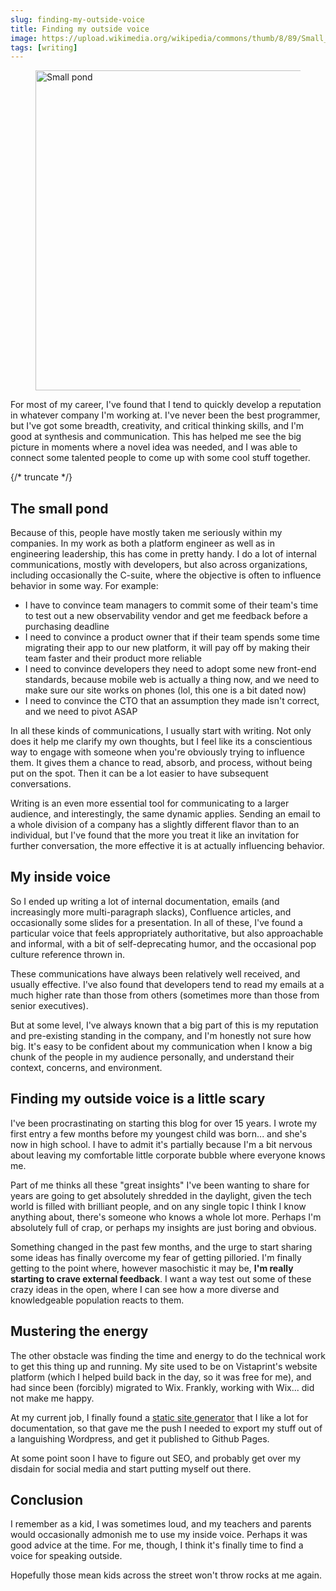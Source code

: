 ```yaml
---
slug: finding-my-outside-voice
title: Finding my outside voice
image: https://upload.wikimedia.org/wikipedia/commons/thumb/8/89/Small_pond.jpg/512px-Small_pond.jpg
tags: [writing]
---
```


<figure style={{width: 250, float: 'right', marginLeft: '20px', marginTop: '0'}} >
<a title="Shanmugamp7, CC BY-SA 3.0 &lt;https://creativecommons.org/licenses/by-sa/3.0&gt;, via Wikimedia Commons" href="https://commons.wikimedia.org/wiki/File:Small_pond.jpg"><img width="512" alt="Small pond" src="https://upload.wikimedia.org/wikipedia/commons/thumb/8/89/Small_pond.jpg/512px-Small_pond.jpg" /></a>
</figure>

For most of my career, I've found that I tend to quickly develop a reputation in whatever company I'm working at. I've never been the best programmer, but I've got some breadth, creativity, and critical thinking skills, and I'm good at synthesis and communication. This has helped me see the big picture in moments where a novel idea was needed, and I was able to connect some talented people to come up with some cool stuff together.

{/* truncate */}

## The small pond

Because of this, people have mostly taken me seriously within my companies. In my work as both a platform engineer as well as in engineering leadership, this has come in pretty handy. I do a lot of internal communications, mostly with developers, but also across organizations, including occasionally the C-suite, where the objective is often to influence behavior in some way. For example:

* I have to convince team managers to commit some of their team's time to test out a new observability vendor and get me feedback before a purchasing deadline
* I need to convince a product owner that if their team spends some time migrating their app to our new platform, it will pay off by making their team faster and their product more reliable
* I need to convince developers they need to adopt some new front-end standards, because mobile web is actually a thing now, and we need to make sure our site works on phones (lol, this one is a bit dated now)
* I need to convince the CTO that an assumption they made isn't correct, and we need to pivot ASAP

In all these kinds of communications, I usually start with writing. Not only does it help me clarify my own thoughts, but I feel like its a conscientious way to engage with someone when you're obviously trying to influence them. It gives them a chance to read, absorb, and process, without being put on the spot. Then it can be a lot easier to have subsequent conversations. 

Writing is an even more essential tool for communicating to a larger audience, and interestingly, the same dynamic applies. Sending an email to a whole division of a company has a slightly different flavor than to an individual, but I've found that the more you treat it like an invitation for further conversation, the more effective it is at actually influencing behavior.

## My inside voice

So I ended up writing a lot of internal documentation, emails (and increasingly more multi-paragraph slacks), Confluence articles, and occasionally some slides for a presentation. In all of these, I've found a particular voice that feels appropriately authoritative, but also approachable and informal, with a bit of self-deprecating humor, and the occasional pop culture reference thrown in.

These communications have always been relatively well received, and usually effective. I've also found that developers tend to read my emails at a much higher rate than those from others (sometimes more than those from senior executives). 

But at some level, I've always known that a big part of this is my reputation and pre-existing standing in the company, and I'm honestly not sure how big. It's easy to be confident about my communication when I know a big chunk of the people in my audience personally, and understand their context, concerns, and environment.

## Finding my outside voice is a little scary

I've been procrastinating on starting this blog for over 15 years. I wrote my first entry a few months before my youngest child was born... and she's now in high school. I have to admit it's partially because I'm a bit nervous about leaving my comfortable little corporate bubble where everyone knows me.

Part of me thinks all these "great insights" I've been wanting to share for years are going to get absolutely shredded in the daylight, given the tech world is filled with brilliant people, and on any single topic I think I know anything about, there's someone who knows a whole lot more. Perhaps I'm absolutely full of crap, or perhaps my insights are just boring and obvious.

Something changed in the past few months, and the urge to start sharing some ideas has finally overcome my fear of getting pilloried. I'm finally getting to the point where, however masochistic it may be, **I'm really starting to crave external feedback**. I want a way test out some of these crazy ideas in the open, where I can see how a more diverse and knowledgeable population reacts to them.

## Mustering the energy

The other obstacle was finding the time and energy to do the technical work to get this thing up and running. My site used to be on Vistaprint's website platform (which I helped build back in the day, so it was free for me), and had since been (forcibly) migrated to Wix. Frankly, working with Wix... did not make me happy.

At my current job, I finally found a [static site generator](https://docusaurus.io/) that I like a lot for documentation, so that gave me the push I needed to export my stuff out of a languishing Wordpress, and get it published to Github Pages.

At some point soon I have to figure out SEO, and probably get over my disdain for social media and start putting myself out there.

## Conclusion

I remember as a kid, I was sometimes loud, and my teachers and parents would occasionally admonish me to use my inside voice. Perhaps it was good advice at the time. For me, though, I think it's finally time to find a voice for speaking outside.

Hopefully those mean kids across the street won't throw rocks at me again.
